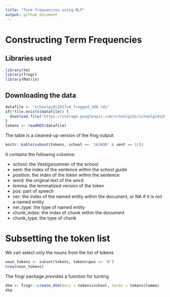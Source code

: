 ```yaml
---
title: "Term frequencies using NLP"
output: github_document
---
```


# Constructing Term Frequencies

## Libraries used

```r
library(tm)
library(frogr)
library(Matrix)
```

## Downloading the data

```r
datafile <- "schoolgids2017v4_frogged_200.rds"
if(!file.exists(datafile)) {
  download.file("https://storage.googleapis.com/schoolgids/schoolgids2017v4/schoolgids2017v4_frogged_200.rds", datafile)
}
tokens <- readRDS(datafile)
```

The table is a cleaned-up version of the frog output:

```r
knitr::kable(subset(tokens, school == '16JK00' & sent == 51))
```
It contains the following columns:

  * school: the Vestigsnummer of the school 
  * sent: the index of the sentence within the school guide
  * position: the index of the token within the sentence
  * word: the original text of the word
  * lemma: the lemmatized version of the token
  * pos: part of speech
  * ner: the index of the named entity within the document, or NA if it is not a named entity
  * ner_type: the type of named entity
  * chunk_index: the index of chunk within the document
  * chunk_type: the type of chunk

# Subsetting the token list

We can select only the nouns from the list of tokens

```r
noun_tokens <- subset(tokens, tokens$pos == 'N')
nrow(noun_tokens)
```

The frogr package provides a function for turning 

```r
dtm <- frogr::create_dtm(docs = tokens$school, terms = tokens$lemma)
dtm
```

